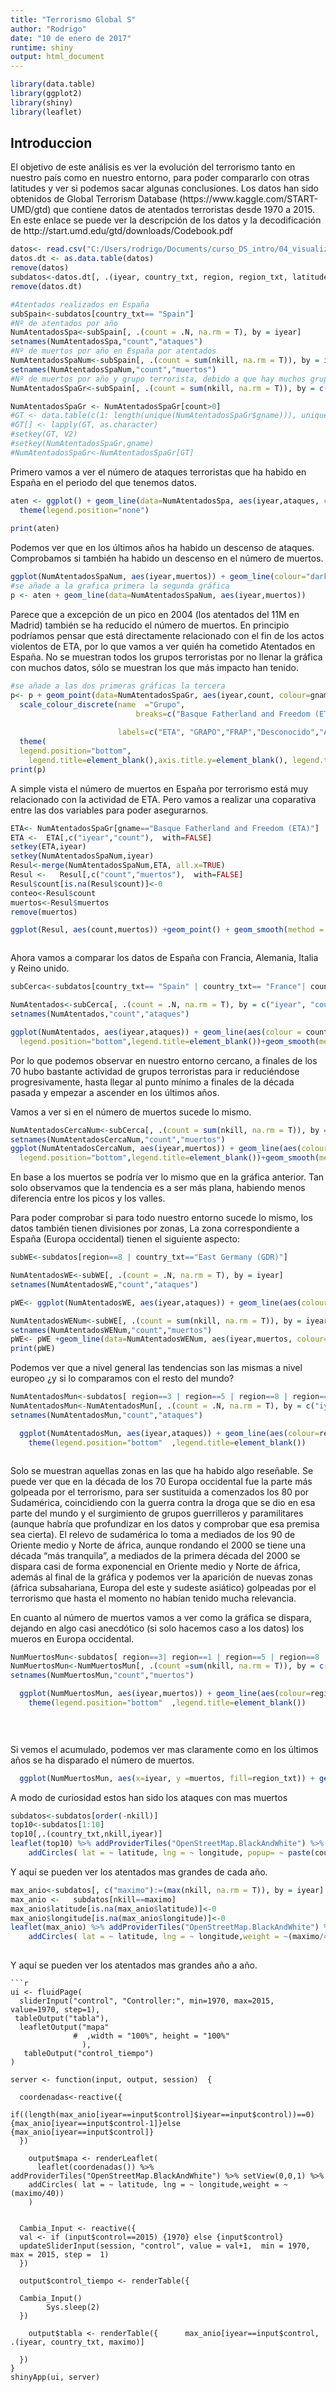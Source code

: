 ```yaml
---
title: "Terrorismo Global S"
author: "Rodrigo"
date: "10 de enero de 2017"
runtime: shiny
output: html_document
---
```

```r
library(data.table)
library(ggplot2)
library(shiny)
library(leaflet)
```

## Introduccion ##
El objetivo de este análisis es ver la evolución del terrorismo tanto en nuestro país como en nuestro entorno, para poder compararlo con otras latitudes y ver si podemos sacar algunas conclusiones.
Los datos han sido obtenidos de Global Terrorism Database (https://www.kaggle.com/START-UMD/gtd)  que contiene datos de atentados terroristas desde 1970 a 2015. En este enlace se puede ver la descripción de los datos y la decodificación de   http://start.umd.edu/gtd/downloads/Codebook.pdf



```r
datos<- read.csv("C:/Users/rodrigo/Documents/curso_DS_intro/04_visualizacion/reto/globalterrorismdb_0616dist.csv",sep=',')
datos.dt <- as.data.table(datos)
remove(datos)
subdatos<-datos.dt[, .(iyear, country_txt, region, region_txt, latitude, longitude,nkill,gname)]
remove(datos.dt)

```

```r
#Atentados realizados en España 
subSpain<-subdatos[country_txt== "Spain"]
#Nº de atentados por año
NumAtentadosSpa<-subSpain[, .(count = .N, na.rm = T), by = iyear]
setnames(NumAtentadosSpa,"count","ataques")
#Nº de muertos por año en España por atentados
NumAtentadosSpaNum<-subSpain[, .(count = sum(nkill, na.rm = T)), by = iyear]
setnames(NumAtentadosSpaNum,"count","muertos")
#Nº de muertos por año y grupo terrorista, debido a que hay muchos grupos filtramos por aquellos que han tenido mas de un muerto
NumAtentadosSpaGr<-subSpain[, .(count = sum(nkill, na.rm = T)), by = c("iyear","gname")]

NumAtentadosSpaGr <- NumAtentadosSpaGr[count>0]
#GT <- data.table(c(1: length(unique(NumAtentadosSpaGr$gname))), unique(NumAtentadosSpaGr$gname))
#GT[] <- lapply(GT, as.character)
#setkey(GT, V2)
#setkey(NumAtentadosSpaGr,gname)
#NumAtentadosSpaGr<-NumAtentadosSpaGr[GT]
```

Primero vamos a ver el número de ataques terroristas que ha habido en España en el periodo del que tenemos datos.

```r
aten <- ggplot() + geom_line(data=NumAtentadosSpa, aes(iyear,ataques, colour="red") )+ 
  theme(legend.position="none")
  
print(aten)
```

Podemos ver que en los últimos años ha habido un descenso de ataques. Comprobamos si también ha habido un descenso en el número de muertos.

```r
ggplot(NumAtentadosSpaNum, aes(iyear,muertos)) + geom_line(colour="darkblue")
#se añade a la grafica primera la segunda gráfica
p <- aten + geom_line(data=NumAtentadosSpaNum, aes(iyear,muertos))
```

Parece que a excepción de un pico en 2004 (los atentados del 11M en Madrid) también se ha reducido el número de muertos. En principio podríamos pensar que está directamente relacionado con el fin de los actos violentos de ETA, por lo que vamos a ver quién ha cometido Atentados en España.
No se muestran todos los grupos terroristas por no llenar la gráfica con muchos datos, sólo se muestran los que más impacto han tenido.

```r
#se añade a las dos primeras gráficas la tercera
p<- p + geom_point(data=NumAtentadosSpaGr, aes(iyear,count, colour=gname))+
  scale_colour_discrete(name  ="Grupo",
                            breaks=c("Basque Fatherland and Freedom (ETA)", "First of October Antifascist Resistance Group (GRAPO)","Revolutionary Patriotic Anti-Fascist Front (FRAP)","Unknown","Argentine Anticommunist Alliance (AAA)","Red Army Faction (RAF)","Iberian Anarchist Federation","Justice Commandos for the Armenian Genocide","Neo-Fascists","Spanish Basque Battalion (BBE) (rightist)","Catalan Liberation Front (FAC)","Hezbollah","Polisario Front","Basque Separatists","Force 17","Free Galician People's Guerrilla Army","Abu Hafs al-Masri Brigades","Iberian Liberation Movement","Anti-Terrorism ETA","red"),
                            
                        labels=c("ETA", "GRAPO","FRAP","Desconocido","AAA","RAF","FAI","JCAG","Neo-Fascists","BVE","FAC","Hezbollah","Frente Polisario","Basque Separatists","Force 17", "EGPGC","Al-Qaida","MIL","ATE","Número de atentados"))+
  theme(
  legend.position="bottom",
    legend.title=element_blank(),axis.title.y=element_blank(), legend.text=element_text(size=10))
print(p)
```

A simple vista el número de muertos en España por terrorismo está muy relacionado con la actividad de ETA. Pero vamos a realizar una coparativa entre las dos variables para poder asegurarnos.

```r

ETA<- NumAtentadosSpaGr[gname=="Basque Fatherland and Freedom (ETA)"]
ETA <-  ETA[,c("iyear","count"),  with=FALSE]
setkey(ETA,iyear)
setkey(NumAtentadosSpaNum,iyear)
Resul<-merge(NumAtentadosSpaNum,ETA, all.x=TRUE)
Resul <-   Resul[,c("count","muertos"),  with=FALSE]
Resul$count[is.na(Resul$count)]<-0
conteo<-Resul$count
muertos<-Resul$muertos
remove(muertos)

ggplot(Resul, aes(count,muertos)) +geom_point() + geom_smooth(method = "lm", se = FALSE) + labs(x = "Muertos ETA", y ="Muertos total")



```


Ahora vamos a comparar los datos de España con Francia, Alemania, Italia y Reino unido.

```r

subCerca<-subdatos[country_txt== "Spain" | country_txt== "France"| country_txt== "Germany"| country_txt== "Italy" | country_txt=="United Kingdom"| country_txt=="West Germany (FRG)" | country_txt=="East Germany (GDR)"]

NumAtentados<-subCerca[, .(count = .N, na.rm = T), by = c("iyear", "country_txt")]
setnames(NumAtentados,"count","ataques")

ggplot(NumAtentados, aes(iyear,ataques)) + geom_line(aes(colour = country_txt),size=1.5)+theme(
  legend.position="bottom",legend.title=element_blank())+geom_smooth(method = 'loess')

```


Por lo que podemos observar en nuestro entorno cercano, a finales de los 70 hubo bastante actividad de grupos terroristas para ir reduciéndose progresivamente, hasta llegar al punto mínimo a finales de la década pasada y empezar a ascender en los últimos años.

Vamos a ver si en el número de muertos sucede lo mismo.

```r
NumAtentadosCercaNum<-subCerca[, .(count = sum(nkill, na.rm = T)), by = c("iyear", "country_txt")]
setnames(NumAtentadosCercaNum,"count","muertos")
ggplot(NumAtentadosCercaNum, aes(iyear,muertos)) + geom_line(aes(colour=country_txt),size=1.5)+theme(
  legend.position="bottom",legend.title=element_blank())+geom_smooth(method = 'loess')

```

En base a los muertos se podría ver lo mismo que en la gráfica anterior. Tan solo observamos que la tendencia es a ser más plana, habiendo menos diferencia entre los picos y los valles.

Para poder comprobar si para todo nuestro entorno sucede lo mismo, los datos también tienen divisiones por zonas, La zona correspondiente a España (Europa occidental) tienen el siguiente aspecto:


```r
subWE<-subdatos[region==8 | country_txt=="East Germany (GDR)"]

NumAtentadosWE<-subWE[, .(count = .N, na.rm = T), by = iyear]
setnames(NumAtentadosWE,"count","ataques")

pWE<- ggplot(NumAtentadosWE, aes(iyear,ataques)) + geom_line(aes(colour="nº ataques") ,size=1.5 )+theme(legend.position="bottom"  ,legend.title=element_blank())

NumAtentadosWENum<-subWE[, .(count = sum(nkill, na.rm = T)), by = iyear]
setnames(NumAtentadosWENum,"count","muertos")
pWE<- pWE +geom_line(data=NumAtentadosWENum, aes(iyear,muertos, colour="nº muertos"),size=1.5 )
print(pWE)
```

Podemos ver que a nivel general las tendencias son las mismas a nivel europeo ¿y si lo comparamos con el resto del mundo?

```r

NumAtentadosMun<-subdatos[ region==3 | region==5 | region==8 | region==9 | region==10 | region==11  ]
NumAtentadosMun<-NumAtentadosMun[, .(count = .N, na.rm = T), by = c("iyear","region_txt")]
setnames(NumAtentadosMun,"count","ataques")

  ggplot(NumAtentadosMun, aes(iyear,ataques)) + geom_line(aes(colour=region_txt),size=1.5 ) +
    theme(legend.position="bottom"  ,legend.title=element_blank())



```

Solo se muestran aquellas zonas en las que ha habido algo reseñable. Se puede ver que en la década de los 70 Europa occidental fue la parte más golpeada por el terrorismo, para ser sustituida a comenzados los 80 por Sudamérica, coincidiendo con la guerra contra la droga que se dio en esa parte del mundo y el surgimiento de grupos guerrilleros y paramilitares (aunque habría que profundizar en los datos y comprobar que esa premisa sea cierta). El relevo de sudamérica lo toma a mediados de los 90 de Oriente medio y Norte de áfrica, aunque rondando el 2000 se tiene una década "más tranquila", a mediados de la primera década del 2000 se dispara casi de forma exponencial en Oriente medio y Norte de áfrica, además al final de la gráfica y podemos ver la aparición de nuevas zonas (áfrica subsahariana, Europa del este y sudeste asiático) golpeadas por el terrorismo que hasta el momento no habían tenido mucha relevancia.


En cuanto al número de muertos vamos a ver como la gráfica se dispara, dejando en algo casi anecdótico (si solo hacemos caso a los datos) los mueros en Europa occidental.

```r

NumMuertosMun<-subdatos[ region==3| region==1 | region==5 | region==8 | region==9 | region==10 | region==11  ]
NumMuertosMun<-NumMuertosMun[, .(count =sum(nkill, na.rm = T)), by = c("iyear","region_txt")]
setnames(NumMuertosMun,"count","muertos")

  ggplot(NumMuertosMun, aes(iyear,muertos)) + geom_line(aes(colour=region_txt),size=1.5 ) +
    theme(legend.position="bottom"  ,legend.title=element_blank())
  

  
```

Si vemos el acumulado, podemos ver mas claramente como en los últimos años se ha disparado el número de muertos.
```r
  ggplot(NumMuertosMun, aes(x=iyear, y =muertos, fill=region_txt)) + geom_bar(stat="identity")+    theme(legend.position="bottom"  ,legend.title=element_blank())
```

A modo de curiosidad estos han sido los ataques con mas muertos

```r
subdatos<-subdatos[order(-nkill)]
top10<-subdatos[1:10]
top10[,.(country_txt,nkill,iyear)]
leaflet(top10) %>% addProviderTiles("OpenStreetMap.BlackAndWhite") %>% setView(0,0,2) %>%
    addCircles( lat = ~ latitude, lng = ~ longitude, popup= ~ paste(country_txt,nkill),weight = 20 )

```

Y aquí se pueden ver los atentados mas grandes de cada año.

```r
max_anio<-subdatos[, c("maximo"):=(max(nkill, na.rm = T)), by = iyear]
max_anio <-   subdatos[nkill==maximo]
max_anio$latitude[is.na(max_anio$latitude)]<-0
max_anio$longitude[is.na(max_anio$longitude)]<-0
leaflet(max_anio) %>% addProviderTiles("OpenStreetMap.BlackAndWhite") %>% setView(0,0,1) %>%
    addCircles( lat = ~ latitude, lng = ~ longitude,weight = ~(maximo/40))
    

```


Y aquí se pueden ver los atentados mas grandes año a año.

```
```r
ui <- fluidPage(
  sliderInput("control", "Controller:", min=1970, max=2015, value=1970, step=1),
 tableOutput("tabla"),
  leafletOutput("mapa"
              #  ,width = "100%", height = "100%"
                ),
   tableOutput("control_tiempo")
)

server <- function(input, output, session)  {

  coordenadas<-reactive({
    if((length(max_anio[iyear==input$control]$iyear==input$control))==0) {max_anio[iyear==input$control-1]}else {max_anio[iyear==input$control]}
  })
  
    output$mapa <- renderLeaflet(
      leaflet(coordenadas()) %>% addProviderTiles("OpenStreetMap.BlackAndWhite") %>% setView(0,0,1) %>%
    addCircles( lat = ~ latitude, lng = ~ longitude,weight = ~(maximo/40))
    )

  
  Cambia_Input <- reactive({
  val <- if (input$control==2015) {1970} else {input$control}
  updateSliderInput(session, "control", value = val+1,  min = 1970, max = 2015, step =  1)
  })
  
  output$control_tiempo <- renderTable({

  Cambia_Input()
        Sys.sleep(2)
  })
  
    output$tabla <- renderTable({      max_anio[iyear==input$control, .(iyear, country_txt, maximo)]
                                             
  })
}
shinyApp(ui, server)
```

